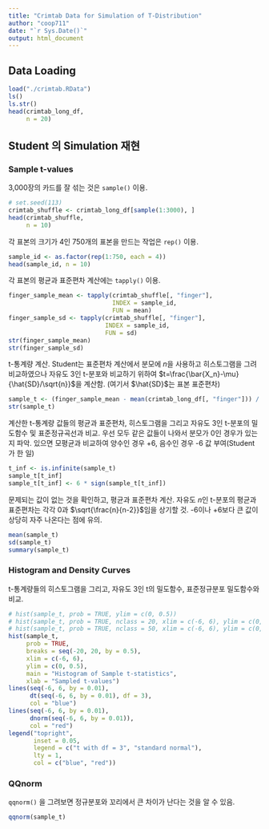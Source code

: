 ```yaml
---
title: "Crimtab Data for Simulation of T-Distribution"
author: "coop711"
date: "`r Sys.Date()`"
output: html_document
---
```


## Data Loading

```r
load("./crimtab.RData")
ls()
ls.str()
head(crimtab_long_df, 
     n = 20)
```

<P style = "page-break-before:always">

## Student 의 Simulation 재현

### Sample t-values

3,000장의 카드를 잘 섞는 것은 `sample()` 이용.
 
```r
# set.seed(113)
crimtab_shuffle <- crimtab_long_df[sample(1:3000), ]
head(crimtab_shuffle, 
     n = 10)
```

각 표본의 크기가 4인 750개의 표본을 만드는 작업은 `rep()` 이용.

```r
sample_id <- as.factor(rep(1:750, each = 4))
head(sample_id, n = 10)
```

각 표본의 평균과 표준편차 계산에는 `tapply()` 이용. 

```r
finger_sample_mean <- tapply(crimtab_shuffle[, "finger"], 
                             INDEX = sample_id, 
                             FUN = mean)
finger_sample_sd <- tapply(crimtab_shuffle[, "finger"], 
                           INDEX = sample_id, 
                           FUN = sd)
str(finger_sample_mean)
str(finger_sample_sd)
```

t-통계량 계산. Student는 표준편차 계산에서 분모에 $n$을 사용하고 히스토그램을 그려 비교하였으나 자유도 3인 t-분포와 비교하기 위하여 $t=\frac{\bar{X_n}-\mu}{\hat{SD}/\sqrt{n}}$을 계산함. (여기서 $\hat{SD}$는 표본 표준편차)

```r
sample_t <- (finger_sample_mean - mean(crimtab_long_df[, "finger"])) / (finger_sample_sd/sqrt(4))
str(sample_t)
```

계산한 t-통계량 값들의 평균과 표준편차, 히스토그램을 그리고 자유도 3인 t-분포의 밀도함수 및 표준정규곡선과 비교. 우선 모두 같은 값들이 나와서 분모가 0인 경우가 있는지 파악. 있으면 모평균과 비교하여 양수인 경우 +6, 음수인 경우 -6 값 부여(Student가 한 일)

```r
t_inf <- is.infinite(sample_t)
sample_t[t_inf]
sample_t[t_inf] <- 6 * sign(sample_t[t_inf])
```

문제되는 값이 없는 것을 확인하고, 평균과 표준편차 계산. 자유도 $n$인 t-분포의 평균과 표준편차는 각각 0과 $\sqrt{\frac{n}{n-2}}$임을 상기할 것. -6이나 +6보다 큰 값이 상당히 자주 나온다는 점에 유의.

```r
mean(sample_t)
sd(sample_t)
summary(sample_t)
```

<P style = "page-break-before:always">

### Histogram and Density Curves

t-통계량들의 히스토그램을 그리고, 자유도 3인 t의 밀도함수, 표준정규분포 밀도함수와 비교.

```r
# hist(sample_t, prob = TRUE, ylim = c(0, 0.5))
# hist(sample_t, prob = TRUE, nclass = 20, xlim = c(-6, 6), ylim = c(0, 0.5), main = "Histogram of Sample t-statistics", xlab = "Sampled t-values")
# hist(sample_t, prob = TRUE, nclass = 50, xlim = c(-6, 6), ylim = c(0, 0.5), main = "Histogram of Sample t-statistics", xlab = "Sampled t-values")
hist(sample_t, 
     prob = TRUE, 
     breaks = seq(-20, 20, by = 0.5), 
     xlim = c(-6, 6), 
     ylim = c(0, 0.5), 
     main = "Histogram of Sample t-statistics", 
     xlab = "Sampled t-values")
lines(seq(-6, 6, by = 0.01), 
      dt(seq(-6, 6, by = 0.01), df = 3), 
      col = "blue")
lines(seq(-6, 6, by = 0.01), 
      dnorm(seq(-6, 6, by = 0.01)), 
      col = "red")
legend("topright", 
       inset = 0.05, 
       legend = c("t with df = 3", "standard normal"),
       lty = 1, 
       col = c("blue", "red"))
```

<P style = "page-break-before:always">

### QQnorm

`qqnorm()` 을 그려보면 정규분포와 꼬리에서 큰 차이가 난다는 것을 알 수 있음.

```r
qqnorm(sample_t)
```

